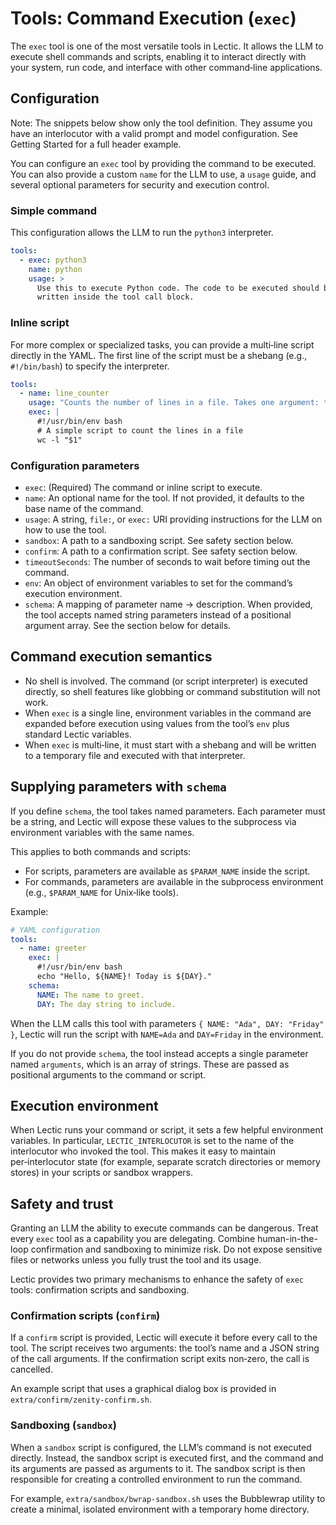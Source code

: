 # Tools: Command Execution (`exec`)

The `exec` tool is one of the most versatile tools in Lectic. It allows the
LLM to execute shell commands and scripts, enabling it to interact directly
with your system, run code, and interface with other command‑line
applications.

## Configuration

Note: The snippets below show only the tool definition. They assume you have
an interlocutor with a valid prompt and model configuration. See Getting
Started for a full header example.

You can configure an `exec` tool by providing the command to be executed. You
can also provide a custom `name` for the LLM to use, a `usage` guide, and
several optional parameters for security and execution control.

### Simple command

This configuration allows the LLM to run the `python3` interpreter.

```yaml
tools:
  - exec: python3
    name: python
    usage: >
      Use this to execute Python code. The code to be executed should be
      written inside the tool call block.
```

### Inline script

For more complex or specialized tasks, you can provide a multi‑line script
directly in the YAML. The first line of the script must be a shebang (e.g.,
`#!/bin/bash`) to specify the interpreter.

```yaml
tools:
  - name: line_counter
    usage: "Counts the number of lines in a file. Takes one argument: the file path."
    exec: |
      #!/usr/bin/env bash
      # A simple script to count the lines in a file
      wc -l "$1"
```

### Configuration parameters

- `exec`: (Required) The command or inline script to execute.
- `name`: An optional name for the tool. If not provided, it defaults to the
  base name of the command.
- `usage`: A string, `file:`, or `exec:` URI providing instructions for the
  LLM on how to use the tool.
- `sandbox`: A path to a sandboxing script. See safety section below.
- `confirm`: A path to a confirmation script. See safety section below.
- `timeoutSeconds`: The number of seconds to wait before timing out the
  command.
- `env`: An object of environment variables to set for the command's
  execution environment.
- `schema`: A mapping of parameter name → description. When provided, the
  tool accepts named string parameters instead of a positional argument
  array. See the section below for details.

## Command execution semantics

- No shell is involved. The command (or script interpreter) is executed
  directly, so shell features like globbing or command substitution will not
  work.
- When `exec` is a single line, environment variables in the command are
  expanded before execution using values from the tool's `env` plus standard
  Lectic variables.
- When `exec` is multi‑line, it must start with a shebang and will be
  written to a temporary file and executed with that interpreter.

## Supplying parameters with `schema`

If you define `schema`, the tool takes named parameters. Each parameter must
be a string, and Lectic will expose these values to the subprocess via
environment variables with the same names.

This applies to both commands and scripts:

- For scripts, parameters are available as `$PARAM_NAME` inside the script.
- For commands, parameters are available in the subprocess environment
  (e.g., `$PARAM_NAME` for Unix‑like tools).

Example:

```yaml
# YAML configuration
tools:
  - name: greeter
    exec: |
      #!/usr/bin/env bash
      echo "Hello, ${NAME}! Today is ${DAY}."
    schema:
      NAME: The name to greet.
      DAY: The day string to include.
```

When the LLM calls this tool with parameters `{ NAME: "Ada", DAY: "Friday" }`,
Lectic will run the script with `NAME=Ada` and `DAY=Friday` in the
environment.

If you do not provide `schema`, the tool instead accepts a single parameter
named `arguments`, which is an array of strings. These are passed as
positional arguments to the command or script.

## Execution environment

When Lectic runs your command or script, it sets a few helpful environment
variables. In particular, `LECTIC_INTERLOCUTOR` is set to the name of the
interlocutor who invoked the tool. This makes it easy to maintain
per‑interlocutor state (for example, separate scratch directories or
memory stores) in your scripts or sandbox wrappers.

## Safety and trust

::: {.callout-warning}

Granting an LLM the ability to execute commands can be dangerous. Treat
every `exec` tool as a capability you are delegating. Combine human-in-the-
loop confirmation and sandboxing to minimize risk. Do not expose sensitive
files or networks unless you fully trust the tool and its usage.

:::

Lectic provides two primary mechanisms to enhance the safety of `exec` tools:
confirmation scripts and sandboxing.

### Confirmation scripts (`confirm`)

If a `confirm` script is provided, Lectic will execute it before every call
to the tool. The script receives two arguments: the tool's name and a JSON
string of the call arguments. If the confirmation script exits non‑zero, the
call is cancelled.

An example script that uses a graphical dialog box is provided in
`extra/confirm/zenity-confirm.sh`.

### Sandboxing (`sandbox`)

When a `sandbox` script is configured, the LLM's command is not executed
directly. Instead, the sandbox script is executed first, and the command and
its arguments are passed as arguments to it. The sandbox script is then
responsible for creating a controlled environment to run the command.

For example, `extra/sandbox/bwrap-sandbox.sh` uses the Bubblewrap utility to
create a minimal, isolated environment with a temporary home directory.

